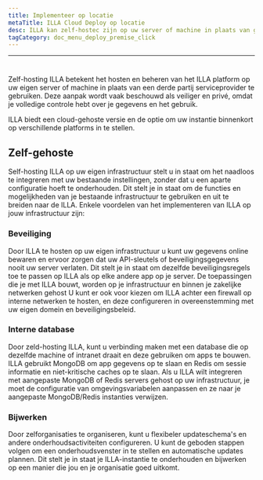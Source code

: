 ```yaml
---
title: Implementeer op locatie
metaTitle: ILLA Cloud Deploy op locatie
desc: ILLA kan zelf-hostec zijn op uw server of machine in plaats van gebruik te maken van een service provider van derden
tagCategory: doc_menu_deploy_premise_click
---
```


* * *

# <Heading hidden>Implementeren op locatie</Heading>

Zelf-hosting ILLA betekent het hosten en beheren van het ILLA platform op uw eigen server of machine in plaats van een derde partij serviceprovider te gebruiken. Deze aanpak wordt vaak beschouwd als veiliger en privé, omdat je volledige controle hebt over je gegevens en het gebruik.

ILLA biedt een cloud-gehoste versie en de optie om uw instantie binnenkort op verschillende platforms in te stellen.

## Zelf-gehoste

Self-hosting ILLA op uw eigen infrastructuur stelt u in staat om het naadloos te integreren met uw bestaande instellingen, zonder dat u een aparte configuratie hoeft te onderhouden. Dit stelt je in staat om de functies en mogelijkheden van je bestaande infrastructuur te gebruiken en uit te breiden naar de ILLA. Enkele voordelen van het implementeren van ILLA op jouw infrastructuur zijn:

### Beveiliging

Door ILLA te hosten op uw eigen infrastructuur u kunt uw gegevens online bewaren en ervoor zorgen dat uw API-sleutels of beveiligingsgegevens nooit uw server verlaten. Dit stelt je in staat om dezelfde beveiligingsregels toe te passen op ILLA als op elke andere app op je server. De toepassingen die je met ILLA bouwt, worden op je infrastructuur en binnen je zakelijke netwerken gehost U kunt er ook voor kiezen om ILLA achter een firewall op interne netwerken te hosten, en deze configureren in overeenstemming met uw eigen domein en beveiligingsbeleid.

### Interne database

Door zeld-hosting ILLA, kunt u verbinding maken met een database die op dezelfde machine of intranet draait en deze gebruiken om apps te bouwen. ILLA gebruikt MongoDB om app gegevens op te slaan en Redis om sessie informatie en niet-kritische caches op te slaan. Als u ILLA wilt integreren met aangepaste MongoDB of Redis servers gehost op uw infrastructuur, je moet de configuratie van omgevingsvariabelen aanpassen en ze naar je aangepaste MongoDB/Redis instanties verwijzen.

### Bijwerken

Door zelforganisaties te organiseren, kunt u flexibeler updateschema's en andere onderhoudsactiviteiten configureren. U kunt de geboden stappen volgen om een onderhoudsvenster in te stellen en automatische updates plannen. Dit stelt je in staat je ILLA-instantie te onderhouden en bijwerken op een manier die jou en je organisatie goed uitkomt.
